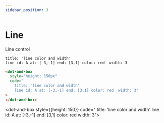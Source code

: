 ```yaml
---
sidebar_position: 3
---
```


# Line

Line control

```dabl tab showLineNumbers
title: 'line color and width'
line id: A at: [-3,-1] end: [3,1] color: red  width: 3
```

```html tab showLineNumbers
<dot-and-box
  style="height: 150px"
  code="
    title: 'line color and width'
    line id: A at: [-3,-1] end: [3,1] color: red  width: 3"
>
</dot-and-box>
```

<dot-and-box style={{height: 150}} code="
title: 'line color and width'
line id: A at: [-3,-1] end: [3,1] color: red width: 3">
</dot-and-box>
